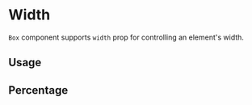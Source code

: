 
# Width

`Box` component supports `width` prop for controlling an element's width.

<Scale values={tokens.size} />

## Usage

<ax-demo name="sizing/width/usage" />

## Percentage

<ax-demo name="sizing/width/percentage-usage" />
